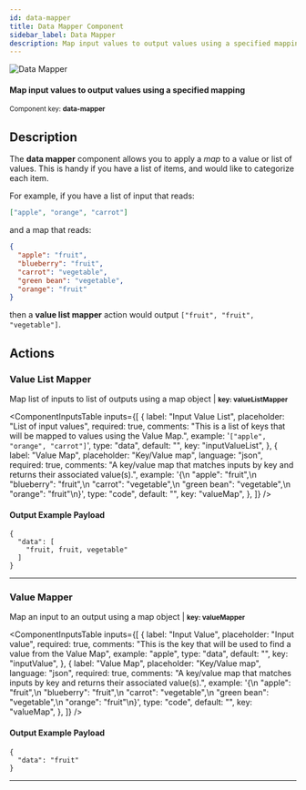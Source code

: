 ```yaml
---
id: data-mapper
title: Data Mapper Component
sidebar_label: Data Mapper
description: Map input values to output values using a specified mapping. Learn more about using Prismatic's Data Mapper component.
---
```


[//]: # "DO NOT EDIT THIS FILE MANUALLY."
[//]: # "This file was auto generated using scripts in docusaurus/scripts/components/"


<div className="avatar">
  <div className="avatar__photo-link avatar__photo avatar__photo--lg">
    <img
      src="/docs/img/components/icons/60/ZGF0YS1tYXBwZXI=.png"
      alt="Data Mapper"
    />
  </div>
  <div className="avatar__intro">
    <h4 className="avatar__name">
      Map input values to output values using a specified mapping
    </h4>
    <small className="avatar__subtitle">
      Component key: <b>data-mapper</b>
    </small>
  </div>
</div>

## Description

The **data mapper** component allows you to apply a _map_ to a value or list of values.
This is handy if you have a list of items, and would like to categorize each item.

For example, if you have a list of input that reads:

```json
["apple", "orange", "carrot"]
```

and a map that reads:

```json
{
  "apple": "fruit",
  "blueberry": "fruit",
  "carrot": "vegetable",
  "green bean": "vegetable",
  "orange": "fruit"
}
```

then a **value list mapper** action would output `["fruit", "fruit", "vegetable"]`.

## Actions

<div id="valuelistmapper" />

### Value List Mapper

Map list of inputs to list of outputs using a map object | <small><b>key: valueListMapper</b></small>

<ComponentInputsTable
  inputs={[
    {
      label: "Input Value List",
      placeholder: "List of input values",
      required: true,
      comments:
        "This is a list of keys that will be mapped to values using the Value Map.",
      example: '`["apple", "orange", "carrot"]`',
      type: "data",
      default: "",
      key: "inputValueList",
    },
    {
      label: "Value Map",
      placeholder: "Key/Value map",
      language: "json",
      required: true,
      comments:
        "A key/value map that matches inputs by key and returns their associated value(s).",
      example:
        '{\n  "apple": "fruit",\n  "blueberry": "fruit",\n  "carrot": "vegetable",\n  "green bean": "vegetable",\n  "orange": "fruit"\n}',
      type: "code",
      default: "",
      key: "valueMap",
    },
  ]}
/>

#### Output Example Payload

```
{
  "data": [
    "fruit, fruit, vegetable"
  ]
}
```

<hr className="componentActionSeparator" />

<div id="valuemapper" />

### Value Mapper

Map an input to an output using a map object | <small><b>key: valueMapper</b></small>

<ComponentInputsTable
  inputs={[
    {
      label: "Input Value",
      placeholder: "Input value",
      required: true,
      comments:
        "This is the key that will be used to find a value from the Value Map",
      example: "apple",
      type: "data",
      default: "",
      key: "inputValue",
    },
    {
      label: "Value Map",
      placeholder: "Key/Value map",
      language: "json",
      required: true,
      comments:
        "A key/value map that matches inputs by key and returns their associated value(s).",
      example:
        '{\n  "apple": "fruit",\n  "blueberry": "fruit",\n  "carrot": "vegetable",\n  "green bean": "vegetable",\n  "orange": "fruit"\n}',
      type: "code",
      default: "",
      key: "valueMap",
    },
  ]}
/>

#### Output Example Payload

```
{
  "data": "fruit"
}
```

<hr className="componentActionSeparator" />
